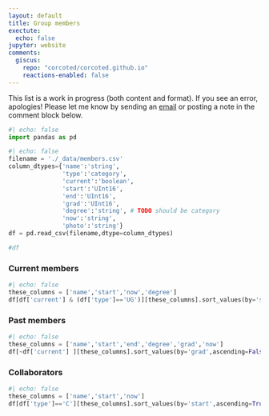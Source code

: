 ```yaml
---
layout: default
title: Group members
exectute:
  echo: false
jupyter: website
comments:
  giscus:
    repo: "corcoted/corcoted.github.io"
    reactions-enabled: false
---
```


::: {.callout-warning appearance="minimal"}
This list is a work in progress (both content and format).  If you see an error, apologies! Please let me know by sending an [email](mailto:corcovilost@duq.edu) or posting a note in the comment block below.
:::

```python
#| echo: false
import pandas as pd
```

```python
#| echo: false
filename = './_data/members.csv'
column_dtypes={'name':'string',
               'type':'category',
               'current':'boolean',
               'start':'UInt16',
               'end':'UInt16',
               'grad':'UInt16',
               'degree':'string', # TODO should be category
               'now':'string',
               'photo':'string'}
df = pd.read_csv(filename,dtype=column_dtypes)

#df
```

### Current members
```python
#| echo: false
these_columns = ['name','start','now','degree']
df[df['current'] & (df['type']=='UG')][these_columns].sort_values(by='start',ascending=False).style.hide(axis="index")
```

### Past members
```python
#| echo: false
these_columns = ['name','start','end','degree','grad','now']
df[~df['current'] ][these_columns].sort_values(by='grad',ascending=False).style.hide(axis="index")
```

### Collaborators
```python
#| echo: false
these_columns = ['name','start','now']
df[df['type']=='C'][these_columns].sort_values(by='start',ascending=True).style.hide(axis="index")
```